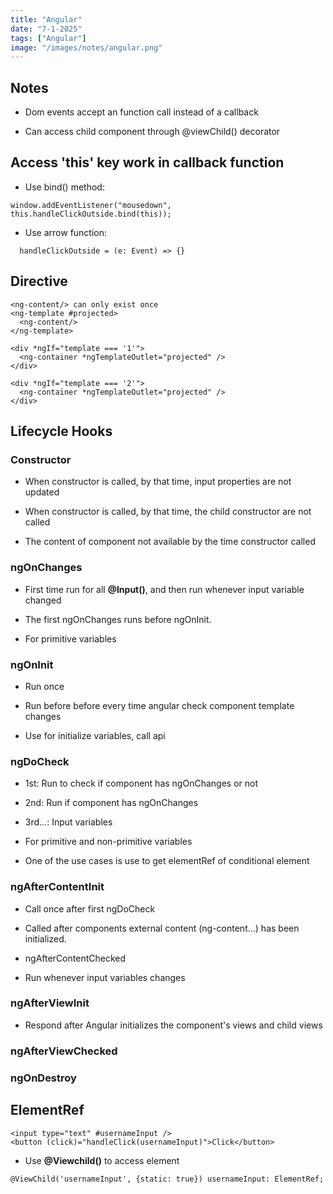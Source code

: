 ```yaml
---
title: "Angular"
date: "7-1-2025"
tags: ["Angular"]
image: "/images/notes/angular.png"
---
```



## Notes

- Dom events accept an function call instead of a callback

- Can access child component through @viewChild() decorator


## Access 'this' key work in  callback function

- Use bind() method:
```
window.addEventListener("mousedown", this.handleClickOutside.bind(this));
```
- Use arrow function:
```
  handleClickOutside = (e: Event) => {}
```

## Directive

```
<ng-content/> can only exist once
<ng-template #projected>
  <ng-content/>
</ng-template>

<div *ngIf="template === '1'">
  <ng-container *ngTemplateOutlet="projected" />
</div>

<div *ngIf="template === '2'">
  <ng-container *ngTemplateOutlet="projected" />
</div>
```


## Lifecycle Hooks

### Constructor

- When constructor is called, by that time, input properties are not updated

- When constructor is called, by that time, the child constructor are not called

- The content of component not available by the time constructor called

### ngOnChanges

- First time run for all **@Input()**, and then run whenever  input variable changed

- The first ngOnChanges runs before ngOnInit.

- For primitive variables

### ngOnInit

- Run once

- Run before before every time angular check component template changes
- Use for initialize variables, call api

### ngDoCheck

- 1st: Run to check if component has ngOnChanges or not

- 2nd: Run if component has ngOnChanges


- 3rd…: Input variables

- For primitive and non-primitive variables

- One of the use cases is use to get elementRef of conditional element

### ngAfterContentInit
- Call once after first ngDoCheck

- Called after components external content (ng-content...) has been initialized.

- ngAfterContentChecked

- Run whenever input variables changes

### ngAfterViewInit

- Respond after Angular initializes the component's views and child views

### ngAfterViewChecked



### ngOnDestroy

## ElementRef

```
<input type="text" #usernameInput />
<button (click)="handleClick(usernameInput)">Click</button>
```

- Use **@Viewchild()** to access element

```
@ViewChild('usernameInput', {static: true}) usernameInput: ElementRef;
```
